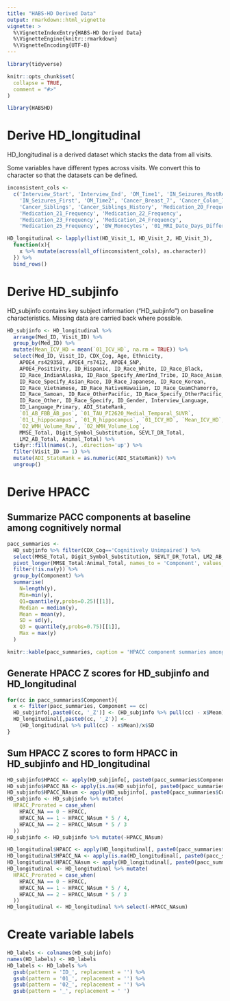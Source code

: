 ```yaml
---
title: "HABS-HD Derived Data"
output: rmarkdown::html_vignette
vignette: >
  %\VignetteIndexEntry{HABS-HD Derived Data}
  %\VignetteEngine{knitr::rmarkdown}
  %\VignetteEncoding{UTF-8}
---
```


```r
library(tidyverse)

knitr::opts_chunk$set(
  collapse = TRUE,
  comment = "#>"
)
```

```r
library(HABSHD)
```

# Derive HD_longitudinal

HD_longitudinal is a derived dataset which stacks the data from all visits.

Some variables have different types across visits. We convert this to character so that the datasets can be defined.

```r
inconsistent_cols <- 
  c('Interview_Start', 'Interview_End', 'OM_Time1', 'IN_Seizures_MostRecent',
    'IN_Seizures_First', 'OM_Time2', 'Cancer_Breast_7', 'Cancer_Colon_7',
    'Cancer_Siblings', 'Cancer_Siblings_History', 'Medication_20_Frequency',
    'Medication_21_Frequency', 'Medication_22_Frequency',
    'Medication_23_Frequency', 'Medication_24_Frequency',
    'Medication_25_Frequency', 'BW_Monocytes', '01_MRI_Date_Days_Differential')

HD_longitudinal <- lapply(list(HD_Visit_1, HD_Visit_2, HD_Visit_3), 
  function(x){
    x %>% mutate(across(all_of(inconsistent_cols), as.character))
  }) %>%
  bind_rows()
```

# Derive HD_subjinfo

HD_subjinfo contains key subject information ("HD_subjinfo") on baseline characteristics. Missing data are carried back where possible.

```r
HD_subjinfo <- HD_longitudinal %>% 
  arrange(Med_ID, Visit_ID) %>%
  group_by(Med_ID) %>%
  mutate(Mean_ICV_HD = mean(`01_ICV_HD`, na.rm = TRUE)) %>%
  select(Med_ID, Visit_ID, CDX_Cog, Age, Ethnicity, 
    APOE4_rs429358, APOE4_rs7412, APOE4_SNP,
    APOE4_Positivity, ID_Hispanic, ID_Race_White, ID_Race_Black,
    ID_Race_IndianAlaska, ID_Race_Specify_AmerInd_Tribe, ID_Race_Asian,
    ID_Race_Specify_Asian_Race, ID_Race_Japanese, ID_Race_Korean,
    ID_Race_Vietnamese, ID_Race_NativeHawaiian, ID_Race_GuamChamorro,
    ID_Race_Samoan, ID_Race_OtherPacific, ID_Race_Specify_OtherPacific_Race,
    ID_Race_Other, ID_Race_Specify, ID_Gender, Interview_Language,
    ID_Language_Primary, ADI_StateRank,
    `01_AB_FBB_AB_pos`, `01_TAU_PI2620_Medial_Temporal_SUVR`, 
    `01_L_hippocampus`, `01_R_hippocampus`, `01_ICV_HD`, `Mean_ICV_HD`,
    `02_WMH_Volume_Raw`, `02_WMH_Volume_Log`,
    MMSE_Total, Digit_Symbol_Substitution, SEVLT_DR_Total, 
    LM2_AB_Total, Animal_Total) %>%
  tidyr::fill(names(.), .direction='up') %>%
  filter(Visit_ID == 1) %>%
  mutate(ADI_StateRank = as.numeric(ADI_StateRank)) %>%
  ungroup()
```

# Derive HPACC 

## Summarize PACC components at baseline among cognitively normal

```r
pacc_summaries <-
  HD_subjinfo %>% filter(CDX_Cog=='Cognitively Unimpaired') %>% 
  select(MMSE_Total, Digit_Symbol_Substitution, SEVLT_DR_Total, LM2_AB_Total, Animal_Total) %>%
  pivot_longer(MMSE_Total:Animal_Total, names_to = 'Component', values_to = 'y') %>%
  filter(!is.na(y)) %>%
  group_by(Component) %>% 
  summarise(
    N=length(y),
    Min=min(y),
    Q1=quantile(y,probs=0.25)[[1]],
    Median = median(y),
    Mean = mean(y),
    SD = sd(y),
    Q3 = quantile(y,probs=0.75)[[1]],
    Max = max(y)
  )

knitr::kable(pacc_summaries, caption = 'HPACC component summaries among cognitively unimpaired at baseline.', digits = 2)
```

## Generate HPACC Z scores for HD_subjinfo and HD_longitudinal

```r
for(cc in pacc_summaries$Component){
  x <- filter(pacc_summaries, Component == cc)
  HD_subjinfo[,paste0(cc, '_Z')] <- (HD_subjinfo %>% pull(cc) - x$Mean)/x$SD
  HD_longitudinal[,paste0(cc, '_Z')] <- 
    (HD_longitudinal %>% pull(cc) - x$Mean)/x$SD
}
```

## Sum HPACC Z scores to form HPACC in HD_subjinfo and HD_longitudinal

```r
HD_subjinfo$HPACC <- apply(HD_subjinfo[, paste0(pacc_summaries$Component, '_Z')], 1, sum)
HD_subjinfo$HPACC_NA <- apply(is.na(HD_subjinfo[, paste0(pacc_summaries$Component, '_Z')]), 1, sum)
HD_subjinfo$HPACC_NAsum <- apply(HD_subjinfo[, paste0(pacc_summaries$Component, '_Z')], 1, sum, na.rm=TRUE)
HD_subjinfo <- HD_subjinfo %>% mutate(
  HPACC_Prorated = case_when(
    HPACC_NA == 0 ~ HPACC,
    HPACC_NA == 1 ~ HPACC_NAsum * 5 / 4,
    HPACC_NA == 2 ~ HPACC_NAsum * 5 / 3
  ))
HD_subjinfo <- HD_subjinfo %>% mutate(-HPACC_NAsum)

HD_longitudinal$HPACC <- apply(HD_longitudinal[, paste0(pacc_summaries$Component, '_Z')], 1, sum)
HD_longitudinal$HPACC_NA <- apply(is.na(HD_longitudinal[, paste0(pacc_summaries$Component, '_Z')]), 1, sum)
HD_longitudinal$HPACC_NAsum <- apply(HD_longitudinal[, paste0(pacc_summaries$Component, '_Z')], 1, sum, na.rm=TRUE)
HD_longitudinal <- HD_longitudinal %>% mutate(
  HPACC_Prorated = case_when(
    HPACC_NA == 0 ~ HPACC,
    HPACC_NA == 1 ~ HPACC_NAsum * 5 / 4,
    HPACC_NA == 2 ~ HPACC_NAsum * 5 / 3
  ))
HD_longitudinal <- HD_longitudinal %>% select(-HPACC_NAsum)
```

# Create variable labels

```r
HD_labels <- colnames(HD_subjinfo)
names(HD_labels) <- HD_labels
HD_labels <- HD_labels %>%
  gsub(pattern = 'ID_', replacement = '') %>%
  gsub(pattern = '01_', replacement = '') %>%
  gsub(pattern = '02_', replacement = '') %>%
  gsub(pattern = '_', replacement = ' ')
```